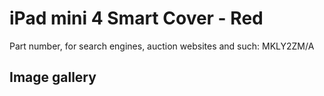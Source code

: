 
# iPad mini 4 Smart Cover - Red

Part number, for search engines, auction websites and such: MKLY2ZM/A

## Image gallery

<div style={{ width: '100%', maxWidth: '768px' }}>
<GalleryComponent
    images={[
      {
        original: "/everysource/MKLY2.webp",
        thumbnail: "/everypreview/MKLY2.webp",
      },
      {
        original: "/everysource/MKLY2_AV1_GOLD.webp",
        thumbnail: "/everypreview/MKLY2_AV1_GOLD.webp",
      },
      {
        original: "/everysource/MKLY2_AV1_SILVER.webp",
        thumbnail: "/everypreview/MKLY2_AV1_SILVER.webp",
      },
      {
        original: "/everysource/MKLY2_AV1_SPACE_GRAY.webp",
        thumbnail: "/everypreview/MKLY2_AV1_SPACE_GRAY.webp",
      },
      {
        original: "/everysource/MKLY2_AV2.webp",
        thumbnail: "/everypreview/MKLY2_AV2.webp",
      },
      {
        original: "/everysource/MKLY2_AV3.webp",
        thumbnail: "/everypreview/MKLY2_AV3.webp",
      }
    ]}
  />
</div>